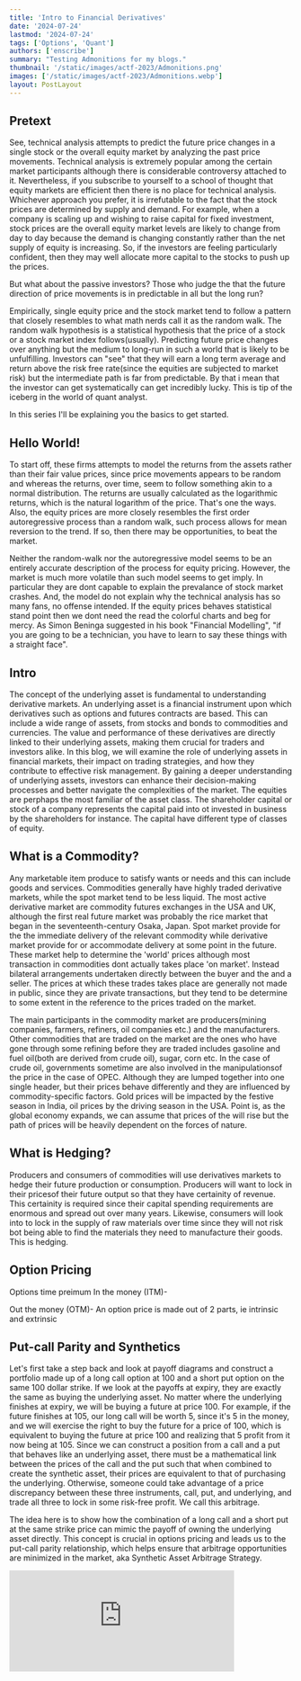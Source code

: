 ```yaml
---
title: 'Intro to Financial Derivatives'
date: '2024-07-24'
lastmod: '2024-07-24'
tags: ['Options', 'Quant']
authors: ['enscribe']
summary: "Testing Admonitions for my blogs."
thumbnail: '/static/images/actf-2023/Admonitions.png'
images: ['/static/images/actf-2023/Admonitions.webp']
layout: PostLayout
---
```


## Pretext
See, technical analysis attempts to predict the future price changes in a single stock or the overall equity market by analyzing the past price movements. Technical analysis is extremely popular among the certain market participants although there is considerable controversy attached to it. Nevertheless, if you subscribe to yourself to a school of thought that equity markets are efficient then there is no place for technical analysis.
Whichever approach you prefer, it is irrefutable to the fact that the stock prices are determined by supply and demand. For example, when a company is scaling up and wishing to raise capital for fixed investment, stock prices are the overall equity market levels are likely to change from day to day because the demand is changing constantly rather than the net supply of equity is increasing. So, if the investors are feeling particularly confident, then they may well allocate
more capital to the stocks to push up the prices.

But what about the passive investors? Those who judge the that the future direction of price movements is in predictable in all but the long run?

Empirically, single equity price and the stock market tend to follow a pattern that closely resembles to what math nerds call it as the random walk. The random walk hypothesis is a statistical hypothesis that the price of a stock or a stock market index follows(usually). 
Predicting future price changes over anything but the medium to long-run in such a world that is likely to be unfulfilling. Investors can "see" that they will earn a long term average and return above the risk free rate(since the equities are subjected to market risk) but the intermediate path is far from predictable.
By that i mean that the investor can get systematically can get incredibly lucky. This is tip of the iceberg in the world of quant analyst.

In this series I'll be explaining you the basics to get started.

## Hello World!
To start off, these firms attempts to model the returns from the assets rather than their fair value prices, since price movements appears to be random and whereas the returns, over time, seem to follow something akin to a normal distribution.
The returns are usually calculated as the logarithmic returns, which is the natural logarithm of the price. That's one the ways. Also, the equity prices are more closely resembles the first order autoregressive process than a random walk, such process allows for mean reversion to the trend.
If so, then there may be opportunities, to beat the market.

Neither the random-walk nor the autoregressive model seems to be an entirely accurate description of the process for equity pricing. However, the market is much more volatile than such model seems to get imply. In particular they are dont capable to explain the prevalance of stock market crashes. And, the model do not explain why the technical analysis has so many fans, no offense intended. If the equity prices behaves statistical stand point then we dont need the read the colorful charts and beg for mercy. As Simon Beninga suggested in his book "Financial Modelling", "if you are going to be a technician, you have to learn to say these things with a straight face".  

## Intro
The concept of the underlying asset is fundamental to understanding derivative markets. An underlying asset is a financial instrument upon which derivatives such as options and futures contracts are based. This can include a wide range of assets, from stocks and bonds to commodities and currencies. The value and performance of these derivatives are directly linked to their underlying assets, making them crucial for traders and investors alike. In this blog, we will examine the role of underlying assets in financial markets, their impact on trading strategies, and how they contribute to effective risk management. By gaining a deeper understanding of underlying assets, investors can enhance their decision-making processes and better navigate the complexities of the market.
The equities are perphaps the most familiar of the asset class. The shareholder capital or stock of a company represents the capital paid into ot invested in business by the shareholders for instance. The capital have different type of classes of equity.


## What is a Commodity?
Any marketable item produce to satisfy wants or needs and this can include goods and services.
Commodities generally have highly traded derivative markets, while the spot market tend to be less liquid. The most active derivative market are commodity futures exchanges in the USA and UK, although the first real future market was probably the rice market that began in the seventeenth-century Osaka, Japan. Spot market provide for the the immediate delivery of the relevant commodity while derivative market provide for or accommodate delivery at some point in the future.
These market help to determine the 'world' prices although most transaction in commodities dont actually takes place 'on market'. Instead bilateral arrangements undertaken directly between the buyer and the and a seller. The prices at which these trades takes place are generally not made in public, since they are private transactions, but they tend to be determine to some extent in the reference to the prices traded on the market.

The main participants in the commodity market are producers(mining companies, farmers, refiners, oil companies etc.) and the manufacturers. Other commodities that are traded on the market are the ones who have gone through some refining before they are traded includes gasoline and fuel oil(both are derived from crude oil), sugar, corn etc. In the case of crude oil, governments sometime are also involved in the manipulationsof the price in the case of OPEC.
Although they are lumped together into one single header, but their prices behave differently and they are influenced by commodity-specific factors. Gold prices will be impacted by the festive season in India, oil prices by the driving season in the USA. Point is, as the global economy expands, we can assume that prices of the will rise but the path of prices will be heavily dependent on the forces of nature.

## What is Hedging?
Producers and consumers of commodities will use derivatives markets to hedge their future production or consumption. Producers will want to lock in their pricesof their future output so that they have certainity of revenue. This certainity is required since their capital spending requirements are enormous and spread out over many years. Likewise, consumers will look into to lock in the supply of raw materials over time since they will not risk bot being able to find the materials they need to manufacture their goods. This is hedging.

## Option Pricing 
Options time preimum 
In the money (ITM)-

Out the money (OTM)-
An option price is made out of 2 parts, ie intrinsic and extrinsic 

## Put-call Parity and Synthetics
Let's first take a step back and look at payoff diagrams and construct a portfolio made up of a long call option at 100 and a short put option on the same 100 dollar strike. If we look at the payoffs at expiry, they are exactly the same as buying the underlying asset. No matter where the underlying finishes at expiry, we will be buying a future at price 100. For example, if the future finishes at  105, our long call will be worth 5, since it's 5 in the money, and we will exercise the right to buy the future for a price of 100, which is equivalent to buying the future at price 100 and realizing that 5 profit from it now being at 105. 
Since we can construct a position from a call and a put that behaves like an underlying asset, there must be a mathematical link between the prices of the call and the put such that when combined to create the synthetic asset, their prices are equivalent to that of purchasing the underlying. Otherwise, someone could take advantage of a price discrepancy between these three instruments, call, put, and underlying, and trade all three to lock in some risk-free profit. We call this arbitrage.

The idea here is to show how the combination of a long call and a short put at the same strike price can mimic the payoff of owning the underlying asset directly. This concept is crucial in options pricing and leads us to the put-call parity relationship, which helps ensure that arbitrage opportunities are minimized in the market, aka Synthetic Asset Arbitrage Strategy.

<iframe
	title="polymarket-market-iframe"
	src="https://embed.polymarket.com/market.html?market=will-donald-trump-win-the-2024-us-presidential-election&features=volume&theme=dark"
	width="400"
	height="180"
	frameBorder="0"
/>